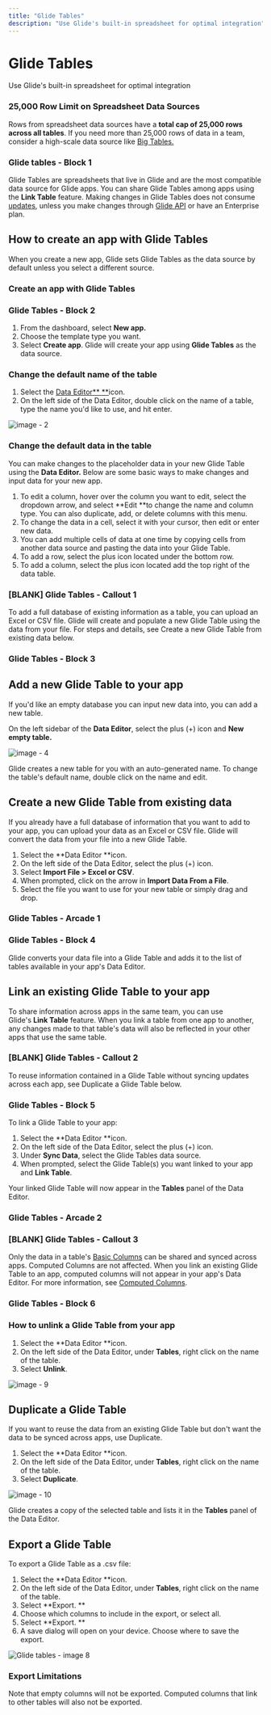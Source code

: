 ```yaml
---
title: "Glide Tables"
description: "Use Glide's built-in spreadsheet for optimal integration"
---
```


# Glide Tables

Use Glide's built-in spreadsheet for optimal integration

### 25,000 Row Limit on Spreadsheet Data Sources

Rows from spreadsheet data sources have a **total cap of 25,000 rows across all tables**. If you need more than 25,000 rows of data in a team, consider a high-scale data source like [Big Tables.](https://www.glideapps.com/docs/essentials/data-sources/big-tables) 

### Glide tables - Block 1

Glide Tables are spreadsheets that live in Glide and are the most compatible data source for Glide apps. You can share Glide Tables among apps using the **Link Table** feature. Making changes in Glide Tables does not consume [updates](/reference/account/updates), unless you make changes through [Glide API](/essentials/data-sources/getting-started-with-the-glide-api) or have an Enterprise plan.

## How to create an app with Glide Tables

When you create a new app, Glide sets Glide Tables as the data source by default unless you select a different source.



### Create an app with Glide Tables

### Glide Tables - Block 2



1. From the dashboard, select **New app.**
2. Choose the template type you want.
3. Select **Create app**. Glide will create your app using **Glide Tables** as the data source.

### Change the default name of the table

1. Select the [Data Editor** **](/data-editor)icon.
2. On the left side of the Data Editor, double click on the name of a table, type the name you'd like to use, and hit enter.



![image - 2](https://images.ctfassets.net/yreygbm72t08/4PQKI49eY4uYvEXLhxvUZP/95024c1476efb67ce5e06512e26179d9/CleanShot_2023-12-12_at_8_.15.36_2x.png)



### Change the default data in the table

You can make changes to the placeholder data in your new Glide Table using the **Data Editor.** Below are some basic ways to make changes and input data for your new app.

1. To edit a column, hover over the column you want to edit, select the dropdown arrow, and select **Edit **to change the name and column type. You can also duplicate, add, or delete columns with this menu.
2. To change the data in a cell, select it with your cursor, then edit or enter new data.
3. You can add multiple cells of data at one time by copying cells from another data source and pasting the data into your Glide Table.
4. To add a row, select the plus icon located under the bottom row.
5. To add a column, select the plus icon located add the top right of the data table.



### [BLANK] Glide Tables - Callout 1

To add a full database of existing information as a table, you can upload an Excel or CSV file. Glide will create and populate a new Glide Table using the data from your file. For steps and details, see Create a new Glide Table from existing data below.

### Glide Tables - Block 3

## Add a new Glide Table to your app

If you'd like an empty database you can input new data into, you can add a new table.

On the left sidebar of the **Data Editor**, select the plus (+) icon and **New empty table.**



![image - 4](https://images.ctfassets.net/yreygbm72t08/4RXftIQWS7jmZ4wI8O3buU/faf9cad52ff43170c0cfe134f150ac6e/CleanShot_2023-12-12_at_8_.16.57_2x.png)



Glide creates a new table for you with an auto-generated name. To change the table's default name, double click on the name and edit.

## Create a new Glide Table from existing data

If you already have a full database of information that you want to add to your app, you can upload your data as an Excel or CSV file. Glide will convert the data from your file into a new Glide Table.

1. Select the **Data Editor **icon.
2. On the left side of the Data Editor, select the plus (+) icon.
3. Select **Import File > Excel or CSV**.
4. When prompted, click on the arrow in **Import Data From a File**.
5. Select the file you want to use for your new table or simply drag and drop.



### Glide Tables - Arcade 1

### Glide Tables - Block 4

Glide converts your data file into a Glide Table and adds it to the list of tables available in your app's Data Editor.

## Link an existing Glide Table to your app

To share information across apps in the same team, you can use Glide's **Link Table** feature. When you link a table from one app to another, any changes made to that table's data will also be reflected in your other apps that use the same table.

### [BLANK] Glide Tables - Callout 2

To reuse information contained in a Glide Table without syncing updates across each app, see Duplicate a Glide Table below.

### Glide Tables  - Block 5

To link a Glide Table to your app:

1. Select the **Data Editor **icon.
2. On the left side of the Data Editor, select the plus (+) icon.
3. Under **Sync Data**, select the Glide Tables data source.
4. When prompted, select the Glide Table(s) you want linked to your app and **Link Table**.

Your linked Glide Table will now appear in the **Tables** panel of the Data Editor.

### Glide Tables - Arcade 2

### [BLANK] Glide Tables - Callout 3

Only the data in a table's [Basic Columns](/basic-columns) can be shared and synced across apps. Computed Columns are not affected. When you link an existing Glide Table to an app, computed columns will not appear in your app's Data Editor. For more information, see [Computed Columns](/computed-columns).

### Glide Tables - Block 6

### How to unlink a Glide Table from your app

1. Select the **Data Editor **icon.
2. On the left side of the Data Editor, under **Tables**, right click on the name of the table.
3. Select **Unlink**.



![image - 9](https://images.ctfassets.net/yreygbm72t08/1b8u2laUITc4az51HNYuQI/1800f177148f499106e527080f37bd46/CleanShot_2023-12-12_at_8_.27.35_2x.png)



## Duplicate a Glide Table

If you want to reuse the data from an existing Glide Table but don't want the data to be synced across apps, use Duplicate.

1. Select the **Data Editor **icon.
2. On the left side of the Data Editor, under **Tables**, right click on the name of the table.
3. Select **Duplicate**.



![image - 10](https://images.ctfassets.net/yreygbm72t08/2PihrzD4SOkce3pbzRS2H7/a56932b405e3bb72e7ed6ed8b71fc77f/CleanShot_2023-12-12_at_8_.28.42_2x.png)



Glide creates a copy of the selected table and lists it in the **Tables** panel of the Data Editor.

## Export a Glide Table

To export a Glide Table as a .csv file:

1. Select the **Data Editor **icon.
2. On the left side of the Data Editor, under **Tables**, right click on the name of the table.
3. Select **Export. **
4. Choose which columns to include in the export, or select all.
5. Select **Export. **
6. A save dialog will open on your device. Choose where to save the export. 



![Glide tables - image 8](https://images.ctfassets.net/yreygbm72t08/B1gxuqZy0uLBrApZZHavk/66abdd465ae0fd4005cadae0d4961273/CleanShot_2023-12-12_at_8_.30.31_2x.png)





### Export Limitations

Note that empty columns will not be exported. Computed columns that link to other tables will also not be exported.

